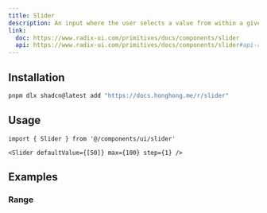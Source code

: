 ```yaml
---
title: Slider
description: An input where the user selects a value from within a given range.
link:
  doc: https://www.radix-ui.com/primitives/docs/components/slider
  api: https://www.radix-ui.com/primitives/docs/components/slider#api-reference
---
```


<ComponentPreview name='slider/slider' />

## Installation

```bash
pnpm dlx shadcn@latest add "https://docs.honghong.me/r/slider"
```

## Usage

```tsx
import { Slider } from '@/components/ui/slider'
```

```tsx
<Slider defaultValue={[50]} max={100} step={1} />
```

## Examples

### Range

<ComponentPreview name='slider/range' />
